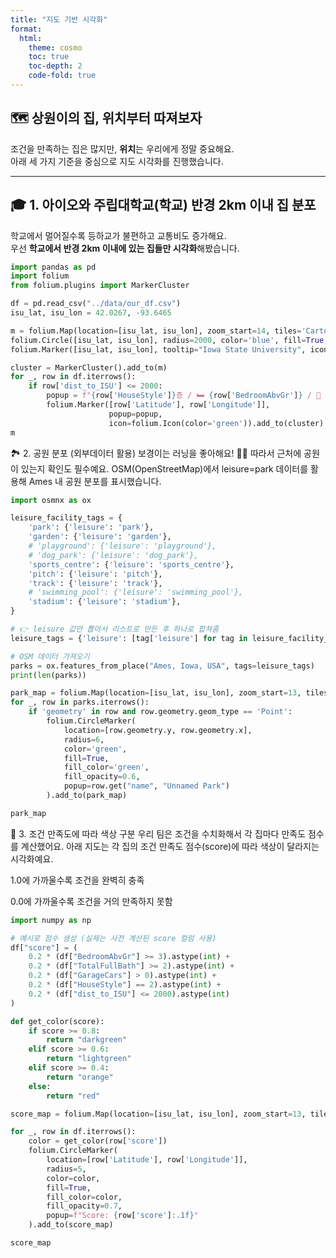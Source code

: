 ```yaml
---
title: "지도 기반 시각화"
format:
  html:
    theme: cosmo
    toc: true
    toc-depth: 2
    code-fold: true
---
```


## 🗺️ 상원이의 집, 위치부터 따져보자

조건을 만족하는 집은 많지만, **위치**는 우리에게 정말 중요해요.  
아래 세 가지 기준을 중심으로 지도 시각화를 진행했습니다.

---

## 🎓 1. 아이오와 주립대학교(학교) 반경 2km 이내 집 분포

학교에서 멀어질수록 등하교가 불편하고 교통비도 증가해요.  
우선 **학교에서 반경 2km 이내에 있는 집들만 시각화**해봤습니다.

```python
import pandas as pd
import folium
from folium.plugins import MarkerCluster

df = pd.read_csv("../data/our_df.csv")
isu_lat, isu_lon = 42.0267, -93.6465

m = folium.Map(location=[isu_lat, isu_lon], zoom_start=14, tiles='CartoDB positron')
folium.Circle([isu_lat, isu_lon], radius=2000, color='blue', fill=True, fill_opacity=0.1, popup='ISU 2km').add_to(m)
folium.Marker([isu_lat, isu_lon], tooltip="Iowa State University", icon=folium.Icon(color="blue")).add_to(m)

cluster = MarkerCluster().add_to(m)
for _, row in df.iterrows():
    if row['dist_to_ISU'] <= 2000:
        popup = f"{row['HouseStyle']}층 / 🛏 {row['BedroomAbvGr']} / 🛁 {row['TotalFullBath']}"
        folium.Marker([row['Latitude'], row['Longitude']],
                      popup=popup,
                      icon=folium.Icon(color='green')).add_to(cluster)
m
```


🏞️ 2. 공원 분포 (외부데이터 활용)
보경이는 러닝을 좋아해요! 🏃‍♀️
따라서 근처에 공원이 있는지 확인도 필수예요.
OSM(OpenStreetMap)에서 leisure=park 데이터를 활용해 Ames 내 공원 분포를 표시했습니다.

```python
import osmnx as ox

leisure_facility_tags = {
    'park': {'leisure': 'park'},
    'garden': {'leisure': 'garden'},
    # 'playground': {'leisure': 'playground'},
    # 'dog_park': {'leisure': 'dog_park'},
    'sports_centre': {'leisure': 'sports_centre'},
    'pitch': {'leisure': 'pitch'},
    'track': {'leisure': 'track'},
    # 'swimming_pool': {'leisure': 'swimming_pool'},
    'stadium': {'leisure': 'stadium'},
}

# 👉 leisure 값만 뽑아서 리스트로 만든 후 하나로 합쳐줌
leisure_tags = {'leisure': [tag['leisure'] for tag in leisure_facility_tags.values()]}

# OSM 데이터 가져오기
parks = ox.features_from_place("Ames, Iowa, USA", tags=leisure_tags)
print(len(parks))

park_map = folium.Map(location=[isu_lat, isu_lon], zoom_start=13, tiles='CartoDB positron')
for _, row in parks.iterrows():
    if 'geometry' in row and row.geometry.geom_type == 'Point':
        folium.CircleMarker(
            location=[row.geometry.y, row.geometry.x],
            radius=6,
            color='green',
            fill=True,
            fill_color='green',
            fill_opacity=0.6,
            popup=row.get("name", "Unnamed Park")
        ).add_to(park_map)

park_map
```


🌈 3. 조건 만족도에 따라 색상 구분
우리 팀은 조건을 수치화해서 각 집마다 만족도 점수를 계산했어요.
아래 지도는 각 집의 조건 만족도 점수(score)에 따라 색상이 달라지는 시각화예요.

1.0에 가까울수록 조건을 완벽히 충족

0.0에 가까울수록 조건을 거의 만족하지 못함

```python

import numpy as np

# 예시로 점수 생성 (실제는 사전 계산된 score 컬럼 사용)
df["score"] = (
    0.2 * (df["BedroomAbvGr"] >= 3).astype(int) +
    0.2 * (df["TotalFullBath"] >= 2).astype(int) +
    0.2 * (df["GarageCars"] > 0).astype(int) +
    0.2 * (df["HouseStyle"] == 2).astype(int) +
    0.2 * (df["dist_to_ISU"] <= 2000).astype(int)
)

def get_color(score):
    if score >= 0.8:
        return "darkgreen"
    elif score >= 0.6:
        return "lightgreen"
    elif score >= 0.4:
        return "orange"
    else:
        return "red"

score_map = folium.Map(location=[isu_lat, isu_lon], zoom_start=13, tiles='CartoDB positron')

for _, row in df.iterrows():
    color = get_color(row['score'])
    folium.CircleMarker(
        location=[row['Latitude'], row['Longitude']],
        radius=5,
        color=color,
        fill=True,
        fill_color=color,
        fill_opacity=0.7,
        popup=f"Score: {row['score']:.1f}"
    ).add_to(score_map)

score_map
```